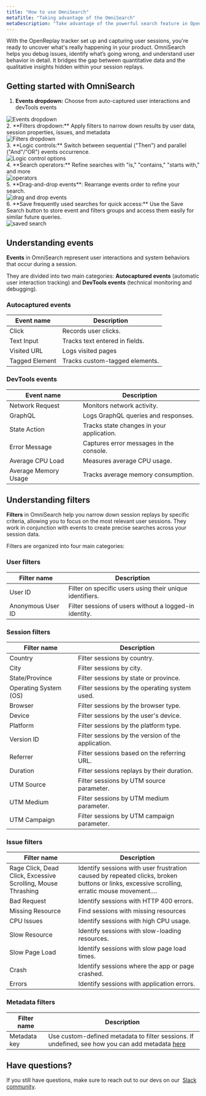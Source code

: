 ```yaml
---
title: "How to use OmniSearch"
metaTitle: "Taking advantage of the OmniSearch"
metaDescription: "Take advantage of the powerful search feature in OpenReplay"
---
```


With the OpenReplay tracker set up and capturing user sessions, you're ready to uncover what's really happening in your product. OmniSearch helps you debug issues, identify what’s going wrong, and understand user behavior in detail. It bridges the gap between quantitative data and the qualitative insights hidden within your session replays.


## Getting started with OmniSearch

1. **Events dropdown:** Choose from auto-captured user interactions and devTools events
<div style={{ display: 'flex', justifyContent: 'center', alignItems: 'center' }}>
  <img src="./images/omnisearch/events.png" alt="Events dropdown" style={{ width: '500px', height: 'auto' }} />
</div>   
2. **Filters dropdown:** Apply filters to narrow down results by user data, session properties, issues, and metadata
<div style={{ display: 'flex', justifyContent: 'center', alignItems: 'center' }}>
  <img src="./images/omnisearch/filters.png" alt="Filters dropdown" style={{ width: '500px', height: 'auto' }} />
</div>   
3. **Logic controls:** Switch between sequential ("Then") and parallel ("And"/"OR") events occurrence.
<div style={{ display: 'flex', justifyContent: 'center', alignItems: 'center' }}>
  <img src="./images/omnisearch/logic_control.png" alt="Logic control options" style={{ width: '500px', height: 'auto' }} />
</div>
4. **Search operators:** Refine searches with "is," "contains," "starts with," and more
<div style={{ display: 'flex', justifyContent: 'center', alignItems: 'center' }}>
  <img src="./images/omnisearch/operators.png" alt="operators" style={{ width: '500px', height: 'auto' }} />
</div>
5. **Drag-and-drop events**: Rearrange events order to refine your search.
<div style={{ display: 'flex', justifyContent: 'center', alignItems: 'center' }}>
  <img src="./images/omnisearch/drag_drop.png" alt="drag and drop events" style={{ width: '500px', height: 'auto' }} />
</div>
6. **Save frequently used searches for quick access:** Use the Save Search button to store event and filters groups and access them easily for similar future queries.
<div style={{ display: 'flex', justifyContent: 'center', alignItems: 'center' }}>
  <img src="./images/omnisearch/saved_search.png" alt="saved search" style={{ width: '500px', height: 'auto' }} />
</div>

## Understanding events

**Events** in OmniSearch represent user interactions and system behaviors that occur during a session. 

They are divided into two main categories: **Autocaptured events** (automatic user interaction tracking) and **DevTools events** (technical monitoring and debugging). 

### Autocaptured events
| **Event name**  | **Description** |
| --- | --- |
| Click | Records user clicks. |
| Text Input | Tracks text entered in fields. |
| Visited URL | Logs visited pages |
| Tagged Element | Tracks custom-tagged elements. |

### DevTools events

|  **Event name**  | **Description** |
| --- | --- |
| Network Request | Monitors network activity. |
| GraphQL | Logs GraphQL queries and responses. |
| State Action | Tracks state changes in your application. |
| Error Message | Captures error messages in the console. |
| Average CPU Load | Measures average CPU usage. |
| Average Memory Usage | Tracks average memory consumption. |

## Understanding filters

**Filters** in OmniSearch help you narrow down session replays by specific criteria, allowing you to focus on the most relevant user sessions. They work in conjunction with events to create precise searches across your session data. 

Filters are organized into four main categories:

### User filters

|  **Filter name**  | **Description** |
| --- | --- |
| User ID | Filter on specific users using their unique identifiers. |
| Anonymous User ID | Filter sessions of users without a logged-in identity. |

### Session filters

|  **Filter name**  | **Description** |
| --- | --- |
| Country | Filter sessions by country. |
| City | Filter sessions by city. |
| State/Province | Filter sessions by state or province. |
| Operating System (OS) | Filter sessions by the operating system used. |
| Browser | Filter sessions by the browser type. |
| Device | Filter sessions by the user's device. |
| Platform | Filter sessions by the platform type. |
| Version ID | Filter sessions by the version of the application. |
| Referrer | Filter sessions based on the referring URL. |
| Duration | Filter sessions replays by their duration. |
| UTM Source | Filter sessions by UTM source parameter. |
| UTM Medium | Filter sessions by UTM medium parameter. |
| UTM Campaign | Filter sessions by UTM campaign parameter. |

### Issue filters

|  **Filter name**  | **Description** |
| --- | --- |
| Rage Click, Dead Click, Excessive Scrolling, Mouse Thrashing | Identify sessions with user frustration caused by repeated clicks, broken buttons or links, excessive scrolling, erratic mouse movement…. |
| Bad Request | Identify sessions with HTTP 400 errors. |
| Missing Resource | Find sessions with missing resources |
| CPU Issues | Identify sessions with high CPU usage. |
| Slow Resource | Identify sessions with slow-loading resources. |
| Slow Page Load | Identify sessions with slow page load times. |
| Crash | Identify sessions where the app or page crashed. |
| Errors | Identify sessions with application errors. |

### Metadata filters

|  **Filter name**  | **Description** |
| --- | --- |
| Metadata key | Use custom-defined metadata to filter sessions. If undefined, see how you can add metadata [here](/tutorials/metadata) |

## Have questions?

If you still have questions, make sure to reach out to our devs on our  [Slack community](https://slack.openreplay.com/).